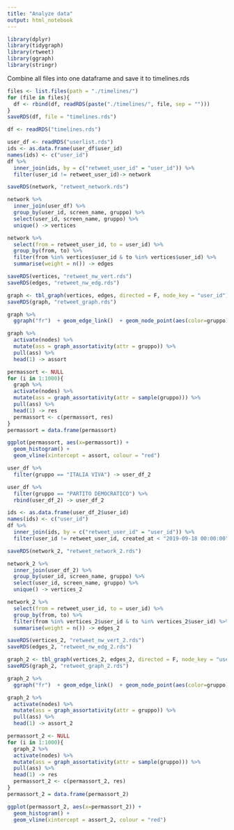 ```yaml
---
title: "Analyze data"
output: html_notebook
---
```


```r
library(dplyr)
library(tidygraph)
library(rtweet)
library(ggraph)
library(stringr)
```

Combine all files into one dataframe and save it to timelines.rds

```r
files <- list.files(path = "./timelines/")
for (file in files){
  df <- rbind(df, readRDS(paste("./timelines/", file, sep = "")))
}
saveRDS(df, file = "timelines.rds")
```

```r
df <- readRDS("timelines.rds")
```

```r
user_df <- readRDS("userlist.rds")
ids <- as.data.frame(user_df$user_id)
names(ids) <- c("user_id")
df %>% 
  inner_join(ids, by = c("retweet_user_id" = "user_id")) %>% 
  filter(user_id != retweet_user_id)-> network
```

```r
saveRDS(network, "retweet_network.rds")
```

```r
network %>% 
  inner_join(user_df) %>%
  group_by(user_id, screen_name, gruppo) %>% 
  select(user_id, screen_name, gruppo) %>% 
  unique() -> vertices

network %>% 
  select(from = retweet_user_id, to = user_id) %>% 
  group_by(from, to) %>% 
  filter(from %in% vertices$user_id & to %in% vertices$user_id) %>% 
  summarise(weight = n()) -> edges
```

```r
saveRDS(vertices, "retweet_nw_vert.rds")
saveRDS(edges, "retweet_nw_edg.rds")
```

```r
graph <- tbl_graph(vertices, edges, directed = F, node_key = "user_id")
saveRDS(graph, "retweet_graph.rds")
```

```r
graph %>% 
  ggraph("fr")  + geom_edge_link()  + geom_node_point(aes(color=gruppo), size=3) + theme_graph()

graph %>% 
  activate(nodes) %>% 
  mutate(ass = graph_assortativity(attr = gruppo)) %>%
  pull(ass) %>% 
  head(1) -> assort
```


```r
permassort <- NULL
for (i in 1:1000){
  graph %>% 
  activate(nodes) %>% 
  mutate(ass = graph_assortativity(attr = sample(gruppo))) %>%
  pull(ass) %>% 
  head(1) -> res
  permassort <- c(permassort, res)
}
permassort = data.frame(permassort)

ggplot(permassort, aes(x=permassort)) +
  geom_histogram() +
  geom_vline(xintercept = assort, colour = "red")
```

```r
user_df %>% 
  filter(gruppo == "ITALIA VIVA") -> user_df_2

user_df %>% 
  filter(gruppo == "PARTITO DEMOCRATICO") %>% 
  rbind(user_df_2) -> user_df_2

ids <- as.data.frame(user_df_2$user_id)
names(ids) <- c("user_id")
df %>% 
  inner_join(ids, by = c("retweet_user_id" = "user_id")) %>% 
  filter(user_id != retweet_user_id, created_at < "2019-09-18 00:00:00" ) -> network_2
```

```r
saveRDS(network_2, "retweet_network_2.rds")
```

```r
network_2 %>% 
  inner_join(user_df_2) %>%
  group_by(user_id, screen_name, gruppo) %>% 
  select(user_id, screen_name, gruppo) %>% 
  unique() -> vertices_2

network_2 %>% 
  select(from = retweet_user_id, to = user_id) %>% 
  group_by(from, to) %>% 
  filter(from %in% vertices_2$user_id & to %in% vertices_2$user_id) %>% 
  summarise(weight = n()) -> edges_2
```

```r
saveRDS(vertices_2, "retweet_nw_vert_2.rds")
saveRDS(edges_2, "retweet_nw_edg_2.rds")
```

```r
graph_2 <- tbl_graph(vertices_2, edges_2, directed = F, node_key = "user_id")
saveRDS(graph_2, "retweet_graph_2.rds")
```

```r
graph_2 %>% 
  ggraph("fr")  + geom_edge_link()  + geom_node_point(aes(color=gruppo), size=3) + theme_graph()

graph_2 %>% 
  activate(nodes) %>% 
  mutate(ass = graph_assortativity(attr = gruppo)) %>%
  pull(ass) %>% 
  head(1) -> assort_2
```


```r
permassort_2 <- NULL
for (i in 1:1000){
  graph_2 %>% 
  activate(nodes) %>% 
  mutate(ass = graph_assortativity(attr = sample(gruppo))) %>%
  pull(ass) %>% 
  head(1) -> res
  permassort_2 <- c(permassort_2, res)
}
permassort_2 = data.frame(permassort_2)

ggplot(permassort_2, aes(x=permassort_2)) +
  geom_histogram() +
  geom_vline(xintercept = assort_2, colour = "red")
```

